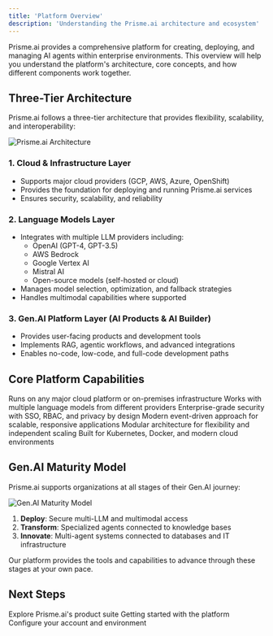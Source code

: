 ```yaml
---
title: 'Platform Overview'
description: 'Understanding the Prisme.ai architecture and ecosystem'
---
```


Prisme.ai provides a comprehensive platform for creating, deploying, and managing AI agents within enterprise environments. This overview will help you understand the platform's architecture, core concepts, and how different components work together.

## Three-Tier Architecture

Prisme.ai follows a three-tier architecture that provides flexibility, scalability, and interoperability:

<Frame>
  <img src="/images/architecture.png" alt="Prisme.ai Architecture" />
</Frame>

### 1. Cloud & Infrastructure Layer
- Supports major cloud providers (GCP, AWS, Azure, OpenShift)
- Provides the foundation for deploying and running Prisme.ai services
- Ensures security, scalability, and reliability

### 2. Language Models Layer
- Integrates with multiple LLM providers including:
  - OpenAI (GPT-4, GPT-3.5)
  - AWS Bedrock
  - Google Vertex AI
  - Mistral AI
  - Open-source models (self-hosted or cloud)
- Manages model selection, optimization, and fallback strategies
- Handles multimodal capabilities where supported

### 3. Gen.AI Platform Layer (AI Products & AI Builder)
- Provides user-facing products and development tools
- Implements RAG, agentic workflows, and advanced integrations
- Enables no-code, low-code, and full-code development paths

## Core Platform Capabilities

<CardGroup cols={2}>
  <Card title="Cloud Agnostic" icon="cloud">
    Runs on any major cloud platform or on-premises infrastructure
  </Card>
  <Card title="LLM Agnostic" icon="brain">
    Works with multiple language models from different providers
  </Card>
  <Card title="Enterprise Security" icon="shield-check">
    Enterprise-grade security with SSO, RBAC, and privacy by design
  </Card>
  <Card title="Event-Driven Architecture" icon="bolt">
    Modern event-driven approach for scalable, responsive applications
  </Card>
  <Card title="Microservices Oriented" icon="cubes">
    Modular architecture for flexibility and independent scaling
  </Card>
  <Card title="Cloud Native" icon="server">
    Built for Kubernetes, Docker, and modern cloud environments
  </Card>
</CardGroup>

## Gen.AI Maturity Model

Prisme.ai supports organizations at all stages of their Gen.AI journey:

<Frame>
  <img src="/images/maturity.png" alt="Gen.AI Maturity Model" />
</Frame>

1. **Deploy**: Secure multi-LLM and multimodal access
2. **Transform**: Specialized agents connected to knowledge bases
3. **Innovate**: Multi-agent systems connected to databases and IT infrastructure

Our platform provides the tools and capabilities to advance through these stages at your own pace.

## Next Steps

<CardGroup cols={3}>
  <Card title="Products & Capabilities" icon="puzzle-piece" href="../products/overview">
    Explore Prisme.ai's product suite
  </Card>
  <Card title="First Steps Guide" icon="person-walking" href="/get-started/first-steps">
    Getting started with the platform
  </Card>
  <Card title="Account Setup" icon="user-gear" href="/get-started/account-setup">
    Configure your account and environment
  </Card>
</CardGroup>